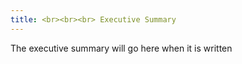 ```yaml
---
title: <br><br><br> Executive Summary
---
```


The executive summary will go here when it is written
